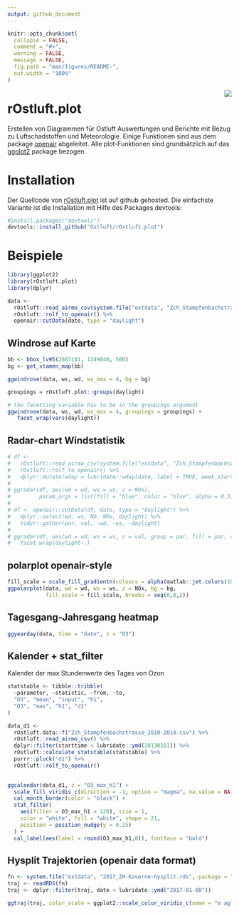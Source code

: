 ```yaml
---
output: github_document
---
```

<!-- README.md is generated from README.Rmd. Please edit that file -->



```r
knitr::opts_chunk$set(
  collapse = FALSE,
  comment = "#>",
  warning = FALSE,
  message = FALSE,
  fig.path = "man/figures/README-",
  out.width = "100%"
)
```

<img src="man/figures/logo.png" align="right" />

# rOstluft.plot

Erstellen von Diagrammen für Ostluft Auswertungen und Berichte mit Bezug zu Luftschadstoffen und Meteorologie.
Einige Funktionen sind aus dem package [openair](http://www.openair-project.org) abgeleitet. Alle plot-Funktionen sind grundsätzlich auf das [ggplot2](https://ggplot2.tidyverse.org) package bezogen.


# Installation

Der Quellcode von [rOstluft.plot](https://github.com/Ostluft/rOstluft.plot) ist auf github gehosted. Die einfachste 
Variante ist die Installation mit Hilfe des Packages devtools:

```r
#install.packages("devtools")
devtools::install_github("Ostluft/rOstluft.plot")
```



# Beispiele


```r
library(ggplot2)
library(rOstluft.plot)
library(dplyr)

data <-
  rOstluft::read_airmo_csv(system.file("extdata", "Zch_Stampfenbachstrasse_2010-2014.csv", package = "rOstluft.data", mustWork = TRUE)) %>%
  rOstluft::rolf_to_openair() %>%
  openair::cutData(date, type = "daylight")
```





## Windrose auf Karte

```r
bb <- bbox_lv95(2683141, 1249040, 500)
bg <- get_stamen_map(bb)

ggwindrose(data, ws, wd, ws_max = 4, bg = bg)

groupings = rOstluft.plot::groups(daylight)

# the facetting variable has to be in the groupings argument
ggwindrose(data, ws, wd, ws_max = 4, groupings = groupings) +
   facet_wrap(vars(daylight))
```




## Radar-chart Windstatistik

```r
# df <-
#   rOstluft::read_airmo_csv(system.file("extdata", "Zch_Stampfenbachstrasse_2010-2014.csv",package = "rOstluft.data", mustWork = TRUE)) %>%
#   rOstluft::rolf_to_openair() %>%
#   dplyr::mutate(wday = lubridate::wday(date, label = TRUE, week_start = 1))
# 
# ggradar(df, aes(wd = wd, ws = ws, z = NOx), 
#         param_args = list(fill = "blue", color = "blue", alpha = 0.5)) + ylab("NOx")
# 
# df <- openair::cutData(df, date, type = "daylight") %>% 
#   dplyr::select(wd, ws, NO, NOx, daylight) %>% 
#   tidyr::gather(par, val, -wd, -ws, -daylight)
#  
# ggradar(df, aes(wd = wd, ws = ws, z = val, group = par, fill = par, color = par)) + ylab("mean") +
#   facet_wrap(daylight~.)
```




## polarplot openair-style

```r
fill_scale = scale_fill_gradientn(colours = alpha(matlab::jet.colors(100), 0.75), na.value = NA)
ggpolarplot(data, wd = wd, ws = ws, z = NOx, bg = bg, 
            fill_scale = fill_scale, breaks = seq(0,8,2))
```





## Tagesgang-Jahresgang heatmap

```r
ggyearday(data, time = "date", z = "O3")
```





## Kalender + stat_filter

Kalender der max Stundenwerte des Tages von Ozon  

```r
statstable <- tibble::tribble(
  ~parameter, ~statistic, ~from, ~to,
  "O3", "mean", "input", "h1",
  "O3", "max", "h1", "d1"
)

data_d1 <- 
  rOstluft.data::f("Zch_Stampfenbachstrasse_2010-2014.csv") %>% 
  rOstluft::read_airmo_csv() %>%
  dplyr::filter(starttime < lubridate::ymd(20130101)) %>% 
  rOstluft::calculate_statstable(statstable) %>%
  purrr::pluck("d1") %>% 
  rOstluft::rolf_to_openair()

  
ggcalendar(data_d1, z = "O3_max_h1") +
  scale_fill_viridis_c(direction = -1, option = "magma", na.value = NA) +
  cal_month_border(color = "black") +
  stat_filter(
    aes(filter = O3_max_h1 > 120), size = 1, 
    color = "white", fill = "white", shape = 21,
    position = position_nudge(y = 0.25)
  ) +
  cal_label(aes(label = round(O3_max_h1,0)), fontface = "bold")
```


## Hysplit Trajektorien (openair data format)

```r
fn <- system.file("extdata", "2017_ZH-Kaserne-hysplit.rds", package = "rOstluft.data")
traj <- readRDS(fn)
traj <- dplyr::filter(traj, date < lubridate::ymd("2017-01-08"))

ggtraj(traj, color_scale = ggplot2::scale_color_viridis_c(name = "m agl."))
```





